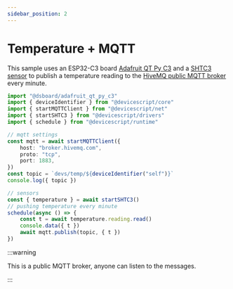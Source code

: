 ```yaml
---
sidebar_position: 2
---
```


# Temperature + MQTT

This sample uses an ESP32-C3 board [Adafruit QT Py C3](/devices/esp32/adafruit-qt-py-c3)
and a [SHTC3 sensor](https://www.adafruit.com/product/4636) to publish a temperature reading to
the [HiveMQ public MQTT broker](https://www.mqtt-dashboard.com/) every minute.

```ts
import "@dsboard/adafruit_qt_py_c3"
import { deviceIdentifier } from "@devicescript/core"
import { startMQTTClient } from "@devicescript/net"
import { startSHTC3 } from "@devicescript/drivers"
import { schedule } from "@devicescript/runtime"

// mqtt settings
const mqtt = await startMQTTClient({
    host: "broker.hivemq.com",
    proto: "tcp",
    port: 1883,
})
const topic = `devs/temp/${deviceIdentifier("self")}`
console.log({ topic })

// sensors
const { temperature } = await startSHTC3()
// pushing temperature every minute
schedule(async () => {
    const t = await temperature.reading.read()
    console.data({ t })
    await mqtt.publish(topic, { t })
})
```

:::warning

This is a public MQTT broker, anyone can listen to the messages.

:::
